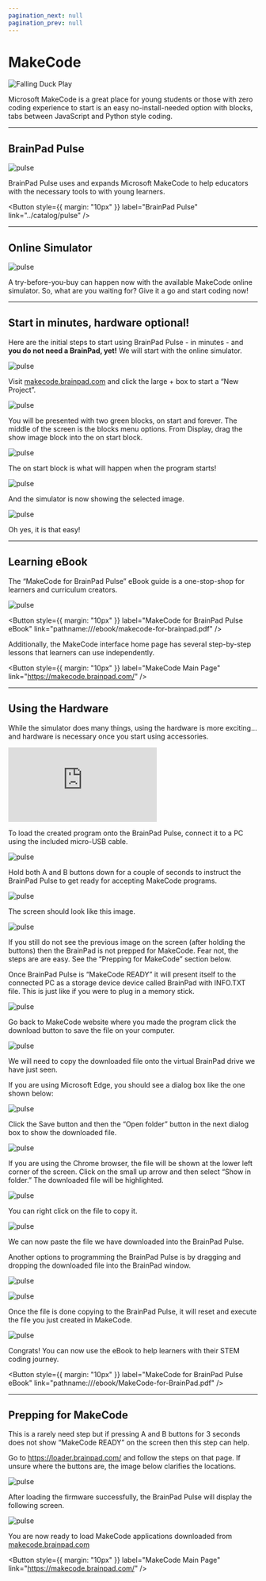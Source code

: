```yaml
---
pagination_next: null
pagination_prev: null
---
```



# MakeCode


![Falling Duck Play](pathname:///img/microsoft-makecode.png)


Microsoft MakeCode is a great place for young students or those with zero coding experience to start is an easy no-install-needed option with blocks, tabs between JavaScript and Python style coding.

---

## BrainPad Pulse

![pulse](pathname:///img/catalog/pulse-fingers.png)

BrainPad Pulse uses and expands Microsoft MakeCode to help educators with the necessary tools to with young learners. 

<Button
  style={{ margin: "10px" }}
  label="BrainPad Pulse"
  link="../catalog/pulse"
/>

---

## Online Simulator

![pulse](pathname:///img/makecode-simulator.jpg)

A try-before-you-buy can happen now with the available MakeCode online simulator. So, what are you waiting for? Give it a go and start coding now!

---

## Start in minutes, hardware optional!

Here are the initial steps to start using BrainPad Pulse - in minutes - and <strong>you do not need a BrainPad, yet!</strong> We will start with the online simulator.

![pulse](pathname:///img/makecode-new-project.gif)

Visit [makecode.brainpad.com](https://makecode.brainpad.com/) and click the large + box to start a “New Project”.

![pulse](pathname:///img/makecode-new-project.png)

You will be presented with two green blocks, on start and forever. The middle of the screen is the blocks menu options. From Display, drag the show image block into the on start block.

![pulse](pathname:///img/makecode-show-image.png)

The on start block is what will happen when the program starts!

![pulse](pathname:///img/makecode-show-lightbulb.jpg)

And the simulator is now showing the selected image.

![pulse](pathname:///img/pulse-simulator-lightbulb.png)

Oh yes, it is that easy!

---

## Learning eBook

The “MakeCode for BrainPad Pulse” eBook guide is a one-stop-shop for learners and curriculum creators.

![pulse](pathname:///img/makecode-ebook.png)

<Button
  style={{ margin: "10px" }}
  label="MakeCode for BrainPad Pulse eBook"
  link="pathname:///ebook/makecode-for-brainpad.pdf"
/>

Additionally, the MakeCode interface home page has several step-by-step lessons that learners can use independently.

<Button
  style={{ margin: "10px" }}
  label="MakeCode Main Page"
  link="https://makecode.brainpad.com/"
/>

---

## Using the Hardware

While the simulator does many things, using the hardware is more exciting…and hardware is necessary once you start using accessories.


<div class="videocontainer">
    <iframe class="responsive-width" 
        src="https://www.youtube.com/embed/xuEFJzuvlXg" 
        frameborder="0"
        allowfullscreen>
    </iframe>
</div>

To load the created program onto the BrainPad Pulse, connect it to a PC using the included micro-USB cable.

![pulse](pathname:///img/pulse-insert-usb.gif)

Hold both A and B buttons down for a couple of seconds to instruct the BrainPad Pulse to get ready for accepting MakeCode programs.

![pulse](pathname:///img/pulse-press-ab.png)

The screen should look like this image.

![pulse](pathname:///img/pulse-makecode-ready.png)


If you still do not see the previous image on the screen (after holding the buttons) then the BrainPad is not prepped for MakeCode. Fear not, the steps are are easy. See the “Prepping for MakeCode” section below.

Once BrainPad Pulse is “MakeCode READY” it will present itself to the connected PC as a storage device device called BrainPad with INFO.TXT file. This is just like if you were to plug in a memory stick.


![pulse](pathname:///img/makecode-folder.png)

Go back to MakeCode website where you made the program click the download button to save the file on your computer.


![pulse](pathname:///img/makecode-download.png)

We will need to copy the downloaded file onto the virtual BrainPad drive we have just seen.

If you are using Microsoft Edge, you should see a dialog box like the one shown below:

![pulse](pathname:///img/makecode-save.png)

Click the Save button and then the “Open folder” button in the next dialog box to show the downloaded file.

![pulse](pathname:///img/makecode-open-folder.png)

If you are using the Chrome browser, the file will be shown at the lower left corner of the screen. Click on the small up arrow and then select “Show in folder.” The downloaded file will be highlighted.

![pulse](pathname:///img/makecode-show-in-folder.png)

You can right click on the file to copy it.

![pulse](pathname:///img/makecode-copy.png)

We can now paste the file we have downloaded into the BrainPad Pulse.

Another options to programming the BrainPad Pulse is by dragging and dropping the downloaded file into the BrainPad window.

![pulse](pathname:///img/makecode-paste.png)


![pulse](pathname:///img/makecode-drag.png)

Once the file is done copying to the BrainPad Pulse, it will reset and execute the file you just created in MakeCode.

![pulse](pathname:///img/makecode-saved.png)

Congrats! You can now use the eBook to help learners with their STEM coding journey.

<Button
  style={{ margin: "10px" }}
  label="MakeCode for BrainPad Pulse eBook"
  link="pathname:///ebook/MakeCode-for-BrainPad.pdf"
/>

---

## Prepping for MakeCode

This is a rarely need step but if pressing A and B buttons for 3 seconds does not show “MakeCode READY” on the screen then this step can help.

Go to https://loader.brainpad.com/ and follow the steps on that page. If unsure where the buttons are, the image below clarifies the locations.

![pulse](pathname:///img/pulse-a-button-reset.png)


After loading the firmware successfully, the BrainPad Pulse will display the following screen.

![pulse](pathname:///img/pulse-makecode-ready.png)


You are now ready to load MakeCode applications downloaded from [makecode.brainpad.com](https://makecode.brainpad.com/)


<Button
  style={{ margin: "10px" }}
  label="MakeCode Main Page"
  link="https://makecode.brainpad.com/"
/>
